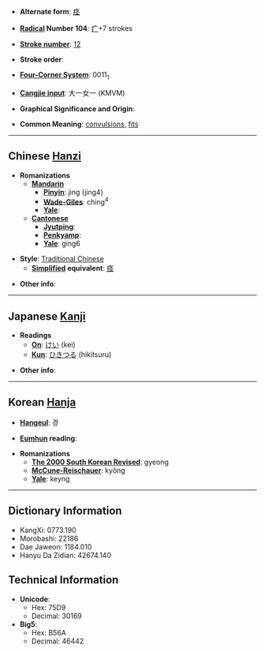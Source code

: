 * '''Alternate form''': [[痉]]

* '''[[Wiktionary:Chinese radical index| Radical]] Number 104''': [[Wiktionary:Chinese radical index 疒|疒]]+7 strokes

* '''[[Wiktionary:Chinese total strokes index|Stroke number]]''': [[Wiktionary:Chinese total strokes index 12|12]]

* '''Stroke order''': 

* '''[[Wiktionary:Chinese four corner index|Four-Corner System]]''': 0011<sub>1</sub>

* '''[[Wiktionary:Chinese Cangjie index|Cangjie input]]''': 大一女一 (KMVM)

* '''Graphical Significance and Origin''': 

* '''Common Meaning''': [[convulsion]]s, [[fit]]s

----

== Chinese [[Hanzi]] ==

* '''Romanizations'''
** '''[[Mandarin]]'''
*** '''[[Pinyin]]''': jìng (jing4)
*** '''[[Wade-Giles]]''': ching<sup>4</sup>
*** '''[[Yale]]''': 
** '''[[Cantonese]]'''
*** '''[[Jyutping]]''':
*** '''[[Penkyamp]]''': 
*** '''[[Yale]]''': ging6

* '''Style''': [[Traditional Chinese]] 
** '''[[Simplified Chinese|Simplified]] equivalent''': [[痉]]

* '''Other info''': 

----

== Japanese [[Kanji]] ==

* '''Readings'''
** '''[[On]]''': [[けい]] (kei)
** '''[[Kun]]''': [[ひきつる]] (hikitsuru)

* '''Other info''':  

----

== Korean [[Hanja]] ==

* '''[[Hangeul]]''': 경

* '''[[Eumhun]] reading''': 

* '''Romanizations'''
** '''[[The 2000 South Korean Revised Romanization|The 2000 South Korean Revised]]''': gyeong
** '''[[McCune-Reischauer]]''': kyŏng
** '''[[Yale]]''': keyng

----

== Dictionary Information ==

* KangXi: 0773.190
* Morobashi: 22186
* Dae Jaweon: 1184.010
* Hanyu Da Zidian: 42674.140

== Technical Information ==

* '''Unicode''':
** Hex: 75D9
** Decimal: 30169
* '''Big5''':
** Hex: B56A
** Decimal: 46442